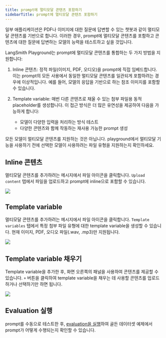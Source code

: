 ```yaml
---
title: prompt에 멀티모달 콘텐츠 포함하기
sidebarTitle: prompt에 멀티모달 콘텐츠 포함하기
---
```


일부 애플리케이션은 PDF나 이미지에 대한 질문에 답변할 수 있는 챗봇과 같이 멀티모달 콘텐츠를 기반으로 합니다. 이러한 경우, prompt에 멀티모달 콘텐츠를 포함하고 콘텐츠에 대한 질문에 답변하는 모델의 능력을 테스트하고 싶을 것입니다.

LangSmith Playground는 prompt에 멀티모달 콘텐츠를 통합하는 두 가지 방법을 지원합니다:

1. Inline 콘텐츠: 정적 파일(이미지, PDF, 오디오)을 prompt에 직접 임베드합니다. 이는 prompt의 모든 사용에서 동일한 멀티모달 콘텐츠를 일관되게 포함하려는 경우에 이상적입니다. 예를 들어, 모델의 응답을 기반으로 하는 참조 이미지를 포함할 수 있습니다.

2. Template variable: 매번 다른 콘텐츠로 채울 수 있는 첨부 파일용 동적 placeholder를 생성합니다. 이 접근 방식은 더 많은 유연성을 제공하여 다음을 가능하게 합니다:

   * 모델이 다양한 입력을 처리하는 방식 테스트
   * 다양한 콘텐츠와 함께 작동하는 재사용 가능한 prompt 생성

<Note>
모든 모델이 멀티모달 콘텐츠를 지원하는 것은 아닙니다. playground에서 멀티모달 기능을 사용하기 전에 선택한 모델이 사용하려는 파일 유형을 지원하는지 확인하세요.
</Note>

## Inline 콘텐츠

멀티모달 콘텐츠를 추가하려는 메시지에서 파일 아이콘을 클릭합니다. `Upload content` 탭에서 파일을 업로드하고 prompt에 inline으로 포함할 수 있습니다.

![](/langsmith/images/upload-inline-multimodal-content.png)

## Template variable

멀티모달 콘텐츠를 추가하려는 메시지에서 파일 아이콘을 클릭합니다. `Template variables` 탭에서 특정 첨부 파일 유형에 대한 template variable을 생성할 수 있습니다. 현재 이미지, PDF, 오디오 파일(.wav, .mp3)만 지원됩니다.

![](/langsmith/images/template-variable-multimodal-content.png)

## Template variable 채우기

Template variable을 추가한 후, 화면 오른쪽의 패널을 사용하여 콘텐츠를 제공할 수 있습니다. `+` 버튼을 클릭하여 template variable을 채우는 데 사용할 콘텐츠를 업로드하거나 선택하기만 하면 됩니다.

![](/langsmith/images/manual-prompt-multimodal.png)

## Evaluation 실행

prompt를 수동으로 테스트한 후, [evaluation을 실행](/langsmith/evaluate-with-attachments?mode=ui)하여 골든 데이터셋 예제에서 prompt가 어떻게 수행되는지 확인할 수 있습니다.